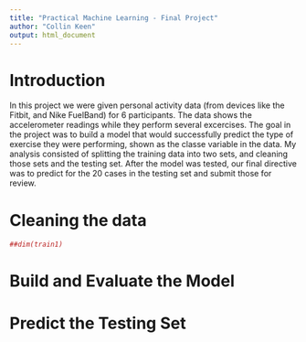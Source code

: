 ```yaml
---
title: "Practical Machine Learning - Final Project"
author: "Collin Keen"
output: html_document
---
```

Introduction
============

In this project we were given personal activity data (from devices like the Fitbit, and Nike FuelBand) for 6 participants.  The data shows the accelerometer readings while they perform several excercises.  The goal in the project was to build a model that would successfully predict the type of exercise they were performing, shown as the classe variable in the data.  My analysis consisted of splitting the training data into two sets,  and cleaning those sets and the testing set.  After the model was tested, our final directive was to predict for the 20 cases in the testing set and submit those for review.

Cleaning the data
==================
```r
##dim(train1)
```

Build and Evaluate the Model
=============================


Predict the Testing Set
========================